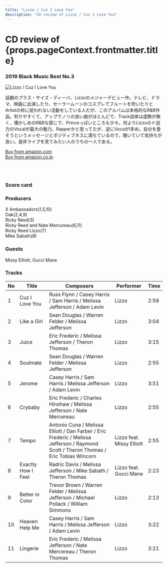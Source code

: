 ```yaml
---
title: "Lizzo / Cuz I Love You"
description: "CD review of Lizzo / Cuz I Love You"
---
```



<h1>CD review of <br/>{props.pageContext.frontmatter.title}</h1>
<h3><Link to="/best50/2019/">2019 Black Music Best No.3</Link></h3>

<Row  className="image-card-group">
	<Column colMd={"4"} colLg={"4"} noGutterMdLeft="">
       <ImageCard>

![Lizzo / Cuz I Love You](../../images/cd/lizzo1L.png) 

</ImageCard>
	</Column>
	<Column colMd={"8"} colLg={"8"} noGutterMdLeft="">
	<p>
	話題のプラス・サイズ・ディーバ、Lizzoのメジャーデビュー作。テレビ、ドラマ、映画に出演したり、セーラームーンのコスプレでフルートを吹いたりとArtistの枠に捉われない活動をしている人だが、このアルバムは本格的なR&B作品。判りやすくて、アップでノリの良い曲がほとんどで、Track自体は虚飾が無く、懐かしめのR&Bな感じで、Princeっぽいところも少々。何よりLizzoのド迫力のVocalが最大の魅力。Rapperかと思ってたが、逆にVocaがl多め。自分を愛そうというメッセージとポジティブネスに満ちているので、聴いていて気持ちが良い。是非ライブを見てみたい人のうちの一人である。
	</p>
	<a href="https://amzn.to/2TQFapy">Buy from amazon.com</a>
	<br/>  
	<a href="https://amzn.to/2TScXP2">Buy from amazon.co.jp</a>
	<br/>
	<a style="display:inline-block;overflow:hidden;background:url(https://linkmaker.itunes.apple.com/ja-jp/lockup.svg?releaseDate=2019-04-19&kind=album&bubble=apple_music&style=mono-black) no-repeat;width:180px;height:45px;" href="https://geo.music.apple.com/jp/album/cuz-i-love-you/1452318774?mt=1&app=music&ls=1&at=11lcug"></a>
	<a style="display:inline-block;overflow:hidden;background:url(https://linkmaker.itunes.apple.com/ja-jp/badge-lrg.svg?releaseDate=2019-04-19T00:00:00Z&kind=album&bubble=itunes_music) no-repeat;width:140px;height:45px;" href="https://geo.music.apple.com/jp/album/cuz-i-love-you-deluxe/1462189879?app=itunes&at=11lcug"></a>
	</Column>
</Row>
<Row >
	<Column colMd={"4"} colLg={"4"} noGutterMdLeft="">
<div>
    <h3>Score card</h3>
	<SliderJS1 value="2" />
    <SliderJS2 value="3" />
	<SliderJS3 value="1" />
    <SliderJS4 value="9" />
</div>
</Column>
<Column colMd={"8"} colLg={"8"} noGutterMdLeft="">
<div>
<h3>Producers</h3>
<p>
X Ambassadors(1,5,10)
<br/>Oak(2,4,9)
<br/>Ricky Reed(3)
<br/>Ricky Reed and Nate Mercureau(6,11)
<br/>Ricky Reed Lizzo(7)
<br/>Mike Sabath(8)
</p>
<h3>Guests</h3>
<p>
Missy Elliott, Gucci Mane
</p>
</div>
</Column>
</Row>

<h3>Tracks</h3>

| No  |	Title          	   | Composers                                                                                                                       	   |	Performer	           | Time |
| --- |	------------------ | ------------------------------------------------------------------------------------------------------------------------------------- | ------------------------- | ---- |
| 1	  |	Cuz I Love You	   | Russ Flynn / Casey Harris / Sam Harris / Melissa Jefferson / Adam Levin	                                                           | Lizzo                     | 2:59 |
| 2	  |	Like a Girl	       | Sean Douglas / Warren Felder / Melissa Jefferson	                                                                                   | Lizzo                     | 3:04 |
| 3	  |	Juice	           | Eric Frederic / Melissa Jefferson / Theron Thomas	                                                                                   | Lizzo                     | 3:15 |
| 4	  |	Soulmate	       | Sean Douglas / Warren Felder / Melissa Jefferson	                                                                                   | Lizzo                     | 2:55 |
| 5	  |	Jerome	           | Casey Harris / Sam Harris / Melissa Jefferson / Adam Levin	                                                                           | Lizzo                     | 3:51 |
| 6	  |	Crybaby	           | Eric Frederic / Charles Hinshaw / Melissa Jefferson / Nate Mercereau	                                                               | Lizzo                     | 2:55 |
| 7	  |	Tempo	           | Antonio Cuna / Melissa Elliott / Dan Farber / Eric Frederic / Melissa Jefferson / Raymond Scott / Theron Thomas / Eric Tobias Wincorn | Lizzo feat. Missy Elliott | 2:55 |
| 8	  |	Exactly How I Feel | Radric Davis / Melissa Jefferson / Mike Sabath / Theron Thomas	                                                                       | Lizzo feat. Gucci Mane	   | 2:23 |
| 9	  |	Better in Color	   | Trevor Brown / Warren Felder / Melissa Jefferson / Michael Pollack / William Simmons	                                               | Lizzo                     | 2:13 |
| 10  |	Heaven Help Me	   | Casey Harris / Sam Harris / Melissa Jefferson / Adam Levin                                                                            | Lizzo                     | 3:22 |
| 11  |	Lingerie	       | Eric Frederic / Melissa Jefferson / Nate Mercereau / Theron Thomas	                                                                   | Lizzo                     | 3:21 |

